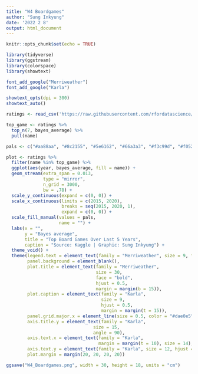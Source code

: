 ```yaml
---
title: "W4 Boardgames"
author: "Sung Inkyung"
date: '2022 2 8'
output: html_document
---
```


```r
knitr::opts_chunk$set(echo = TRUE)
```

```r
library(tidyverse)
library(ggstream)
library(colorspace)
library(showtext)

font_add_google("Merriweather")
font_add_google("Karla")

showtext_opts(dpi = 300)
showtext_auto()
```


```r
ratings <- read_csv('https://raw.githubusercontent.com/rfordatascience/tidytuesday/master/data/2022/2022-01-25/ratings.csv')

top_game <- ratings %>% 
  top_n(7, bayes_average) %>% 
  pull(name)
```


```r
pals <- c("#aa88aa", "#8c2155", "#5e6162", "#66a3a3", "#f3c99d", "#f05228", "#3399ff")

plot <- ratings %>% 
  filter(name %in% top_game) %>% 
  ggplot(aes(year, bayes_average, fill = name)) +
  geom_stream(extra_span = 0.013, 
              type = "mirror",
              n_grid = 3000,
              bw = .78) +
  scale_y_continuous(expand = c(0, 0)) +
  scale_x_continuous(limits = c(2015, 2020),
                     breaks = seq(2015, 2020, 1),
                     expand = c(0, 0)) +
  scale_fill_manual(values = pals,
                    name = "") +
  labs(x = "",
       y = "Bayes average",
       title = "Top Board Games Over Last 5 Years",
       caption = "Source: Kaggle | Graphic: Sung Inkyung") +
  theme_void() +
  theme(legend.text = element_text(family = "Merriweather", size = 9, face = "bold"),
        panel.background = element_blank(),
        plot.title = element_text(family = "Merriweather",
                                  size = 30,
                                  face = "bold",
                                  hjust = 0.5,
                                  margin = margin(b = 15)),
        plot.caption = element_text(family = "Karla",
                                    size = 9,
                                    hjust = 0.5,
                                    margin = margin(t = 15)),
        panel.grid.major.x = element_line(size = 0.5, color = "#dae0e5"),
        axis.title.y = element_text(family = "Karla",
                                 size = 15,
                                 angle = 90),
        axis.text.x = element_text(family = "Karla",
                                   margin = margin(t = 10), size = 14),
        axis.text.y = element_text(family = "Karla", size = 12, hjust = 0),
        plot.margin = margin(20, 20, 20, 20))

ggsave("W4_Boardgames.png", width = 30, height = 18, units = "cm")
```



